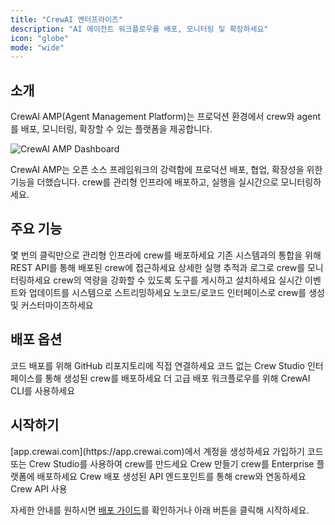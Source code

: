 ```yaml
---
title: "CrewAI 엔터프라이즈"
description: "AI 에이전트 워크플로우를 배포, 모니터링 및 확장하세요"
icon: "globe"
mode: "wide"
---
```


## 소개

CrewAI AMP(Agent Management Platform)는 프로덕션 환경에서 crew와 agent를 배포, 모니터링, 확장할 수 있는 플랫폼을 제공합니다.

<Frame>
  <img src="/images/enterprise/crewai-enterprise-dashboard.png" alt="CrewAI AMP Dashboard" />
</Frame>

CrewAI AMP는 오픈 소스 프레임워크의 강력함에 프로덕션 배포, 협업, 확장성을 위한 기능을 더했습니다. crew를 관리형 인프라에 배포하고, 실행을 실시간으로 모니터링하세요.

## 주요 기능

<CardGroup cols={2}>
  <Card title="Crew Deployments" icon="rocket">
    몇 번의 클릭만으로 관리형 인프라에 crew를 배포하세요
  </Card>
  <Card title="API Access" icon="code">
    기존 시스템과의 통합을 위해 REST API를 통해 배포된 crew에 접근하세요
  </Card>
  <Card title="Observability" icon="chart-line">
    상세한 실행 추적과 로그로 crew를 모니터링하세요
  </Card>
  <Card title="Tool Repository" icon="toolbox">
    crew의 역량을 강화할 수 있도록 도구를 게시하고 설치하세요
  </Card>
  <Card title="Webhook Streaming" icon="webhook">
    실시간 이벤트와 업데이트를 시스템으로 스트리밍하세요
  </Card>
  <Card title="Crew Studio" icon="paintbrush">
    노코드/로코드 인터페이스로 crew를 생성 및 커스터마이즈하세요
  </Card>
</CardGroup>

## 배포 옵션

<CardGroup cols={3}>
  <Card title="GitHub 통합" icon="github">
    코드 배포를 위해 GitHub 리포지토리에 직접 연결하세요
  </Card>
  <Card title="Crew Studio" icon="palette">
    코드 없는 Crew Studio 인터페이스를 통해 생성된 crew를 배포하세요
  </Card>
  <Card title="CLI 배포" icon="terminal">
    더 고급 배포 워크플로우를 위해 CrewAI CLI를 사용하세요
  </Card>
</CardGroup>

## 시작하기

<Steps>
  <Step title="계정 가입하기">
    [app.crewai.com](https://app.crewai.com)에서 계정을 생성하세요
    <Card
      title="가입하기"
      icon="user"
      href="https://app.crewai.com/signup"
    >
      가입하기
    </Card>
  </Step>
  <Step title="첫 번째 crew 만들기">
    코드 또는 Crew Studio를 사용하여 crew를 만드세요
    <Card
      title="Crew 만들기"
      icon="paintbrush"
      href="/ko/enterprise/guides/build-crew"
    >
      Crew 만들기
    </Card>
  </Step>
  <Step title="crew 배포하기">
    crew를 Enterprise 플랫폼에 배포하세요
    <Card
      title="Crew 배포"
      icon="rocket"
      href="/ko/enterprise/guides/deploy-crew"
    >
      Crew 배포
    </Card>
  </Step>
  <Step title="crew에 접근하기">
    생성된 API 엔드포인트를 통해 crew와 연동하세요
    <Card
      title="API 접근"
      icon="code"
      href="/ko/enterprise/guides/kickoff-crew"
    >
      Crew API 사용
    </Card>
  </Step>
</Steps>

자세한 안내를 원하시면 [배포 가이드](/ko/enterprise/guides/deploy-crew)를 확인하거나 아래 버튼을 클릭해 시작하세요.